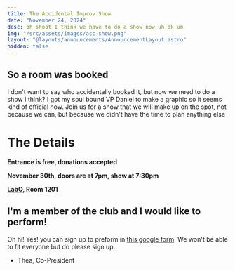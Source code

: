 ```yaml
---
title: The Accidental Improv Show
date: "November 24, 2024"
desc: oh shoot I think we have to do a show now uh ok um
img: "/src/assets/images/acc-show.png"
layout: "@layouts/announcements/AnnouncementLayout.astro"
hidden: false
---
```


## So a room was booked

I don't want to say who accidentally booked it, but now we need 
to do a show I think? I got my soul bound VP Daniel to make a graphic 
so it seems kind of official now. Join us for a show that we will
make up on the spot, not because we can, but because we didn't have the 
time to plan anything else

# The Details

**Entrance is free, donations accepted**

**November 30th, doors are at 7pm, show at 7:30pm**

**[LabO](https://maps.app.goo.gl/wPdYATfoYzzt87Cj6), Room 1201**

## I'm a member of the club and I would like to perform!

Oh hi! Yes! you can sign up to preform in [this google form](https://docs.google.com/forms/d/1R5HBtLFXBzoebsw4nQhi6cz9VhhRBG4lE2oJhKsuFR8/edit). 
We won't be able to fit everyone but do please sign up.


- Thea, Co-President